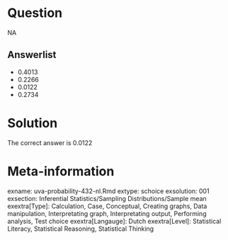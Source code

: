 Question
========

NA

Answerlist
----------
* 0.4013
* 0.2266
* 0.0122
* 0.2734

Solution
========

The correct answer is  0.0122

Meta-information
================
exname: uva-probability-432-nl.Rmd
extype: schoice
exsolution: 001
exsection: Inferential Statistics/Sampling Distributions/Sample mean
exextra[Type]: Calculation, Case, Conceptual, Creating graphs, Data manipulation, Interpretating graph, Interpretating output, Performing analysis, Test choice
exextra[Langauge]: Dutch
exextra[Level]: Statistical Literacy, Statistical Reasoning, Statistical Thinking
